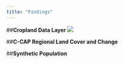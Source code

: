 ```yaml
---
title: "Findings"
---
```

##**Cropland Data Layer**
![](www/CDLplot.png)

##**C-CAP Regional Land Cover and Change**

##**Synthetic Population**